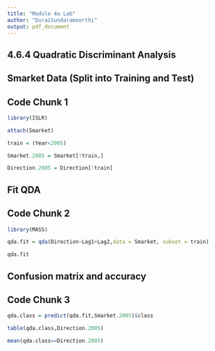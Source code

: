 ---
title: "Module 4a Lab"
author: "DuraiSundaramoorthi"
output: pdf_document
---

## 4.6.4 Quadratic Discriminant Analysis
## Smarket Data (Split into Training and Test)
## Code Chunk 1
```{r}
library(ISLR)

attach(Smarket)

train = (Year<2005)

Smarket.2005 = Smarket[!train,]

Direction.2005 = Direction[!train]
```

## Fit QDA
## Code Chunk 2
```{r}
library(MASS)

qda.fit = qda(Direction~Lag1+Lag2,data = Smarket, subset = train)

qda.fit
```

## Confusion matrix and accuracy
## Code Chunk 3
```{r}
qda.class = predict(qda.fit,Smarket.2005)$class

table(qda.class,Direction.2005)

mean(qda.class==Direction.2005)

```
